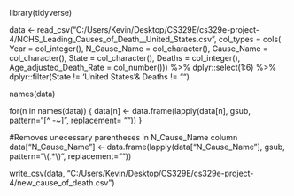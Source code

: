 library(tidyverse)

data	<- read_csv("C:/Users/Kevin/Desktop/CS329E/cs329e-project-4/NCHS_Leading_Causes_of_Death__United_States.csv",
  col_types = cols(
                   Year = col_integer(),
                   N_Cause_Name = col_character(),
                   Cause_Name = col_character(),
                   State = col_character(),
                   Deaths = col_integer(),
                   Age_adjusted_Death_Rate = col_number())) %>% dplyr::select(1:6) %>% dplyr::filter(State != 'United States'& Deaths != "")


names(data)

for(n in names(data)) {
  data[n] <- data.frame(lapply(data[n], gsub, pattern="[^ -~]", replacement= ""))
}

#Removes unecessary parentheses in N_Cause_Name column
data["N_Cause_Name"] <- data.frame(lapply(data["N_Cause_Name"], gsub, pattern="\\(.*\\)", replacement= ""))

write_csv(data, "C:/Users/Kevin/Desktop/CS329E/cs329e-project-4/new_cause_of_death.csv")
